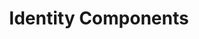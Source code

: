 ---
title: Identity Components
description: Components for displaying blockchain addresses and domain names.
index: true
---